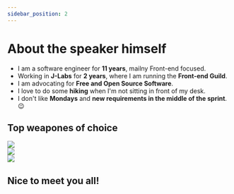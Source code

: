 ```yaml
---
sidebar_position: 2
---
```


# About the speaker himself

- I am a software engineer for **11 years**, mailny Front-end focused.
- Working in **J-Labs** for **2 years**, where I am running the **Front-end Guild**.
- I am advocating for **Free and Open Source Software**.
- I love to do some **hiking** when I'm not sitting in front of my desk.
- I don't like **Mondays** and **new requirements in the middle of the sprint**. 😉

## Top weapones of choice
<div class="row">
    <div class="col icon padding--lg">
        <img src="/img/react.svg"/>
    </div>
    <div class="col icon padding--lg">
        <img src="/img/js.svg"/>
    </div>
    <div class="col icon padding--lg">
        <img src="/img/node.svg"/>
    </div>
</div>

## Nice to meet you all!
<JLayout />